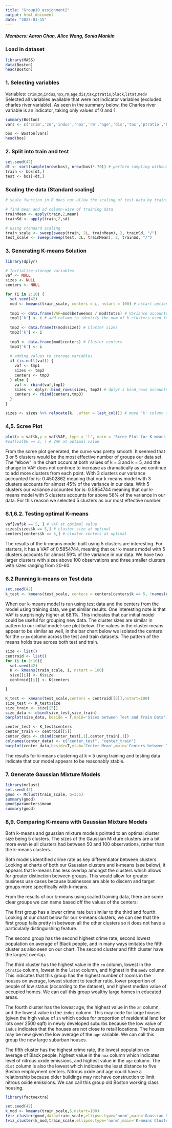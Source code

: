 ```yaml
---
title: "Group10_assignment2"
output: html_document
date: "2023-01-15"
---
```

##### Members: Aaron Chan, Alice Wang, Sonia Mankin

### Load in dataset
```r
library(MASS)
data(Boston)
head(Boston)
```

### 1. Selecting variables
Variables: `crim`,`zn`,`indus`,`nox`,`rm`,`age`,`dis`,`tax`,`ptratio`,`black`,`lstat`,`medv`
Selected all variables available that were not indicator variables (excluded charles river variable). As seen in the summary below, the Charles river variable is an indicator, taking only values of 0 and 1. 

```r
summary(Boston)
vars <- c('crim','zn','indus','nox','rm','age','dis','tax','ptratio','black','lstat','medv')

bos <- Boston[vars]
head(bos)
```

### 2. Split into train and test
```r
set.seed(42)
dt <- sort(sample(nrow(bos), nrow(bos)*.70)) # perform sampling without replacement. Split into train and test
train <- bos[dt,]
test <- bos[-dt,]
```

### Scaling the data (Standard scaling)
```r
# scale function in R does not allow the scaling of test data by training data parameters

# find mean and sd column-wise of training data
trainMean <- apply(train,2,mean)
trainSd <- apply(train,2,sd)

# using standard scaling
train_scale <- sweep(sweep(train, 2L, trainMean), 2, trainSd, "/")
test_scale <- sweep(sweep(test, 2L, trainMean), 2, trainSd, "/")
```

### 3. Generating K-means Solution
```r
library(dplyr)

# Initialize storage variables
vaf <- NULL
sizes <- NULL
centers <- NULL

for (i in 2:10) {
  set.seed(42)
  mod <- kmeans(train_scale, centers = i, nstart = 100) # nstart option attempts multiple initial configurations and reports on the best one
  
  tmp1 <- data.frame(VAF=mod$betweenss / mod$totss) # Variance accounted for (VAF)
  tmp1['k'] <- i # add column to identify the num of k clusters used for this result
  
  tmp2 <- data.frame(t(mod$size)) # Cluster sizes
  tmp2['k'] <- i
  
  tmp3 <- data.frame(mod$centers) # Cluster centers
  tmp3['k'] <- i
  
  # adding values to storage variables
  if (is.null(vaf)) {
    vaf <- tmp1
    sizes <- tmp2
    centers <- tmp3
  } else {
    vaf <- rbind(vaf,tmp1)
    sizes <- dplyr::bind_rows(sizes, tmp2) # dplyr's bind_rows accounts for missing column values in 'sizes' dataframe of previous k values
    centers <- rbind(centers,tmp3)
  }
}

sizes <- sizes %>% relocate(k, .after = last_col()) # move 'k' column to the end for legibility
```

### 4,5. Scree Plot
```r
plot(x = vaf$k,y = vaf$VAF, type = 'l', main = 'Scree Plot for K-means Clustering',xlab='K Clusters',ylab='VAF')
#vaf[vaf$k == 5, ] # VAF at optimal value
```
From the scree plot generated, the curve was pretty smooth. It seemed that 3 or 5 clusters would be the most effective number of groups our data set. The "elbow" in the chart occurs at both values of k = 3 and k = 5, and the change in VAF does not continue to increase as dramatically as we continue to add more clusters from each point. With 3 clusters our variance accounted for is: 0.4502862 meaning that our k-means model with 3 clusters accounts for almost 45% of the variance in our data. With 5 clusters our variance accounted for is: 0.5854744	 meaning that our k-means model with 5 clusters accounts for above 58% of the variance in our data. For this reason we selected 5 clusters as our most effective number. 

### 6.1,6.2. Testing optimal K-means
```r
vaf[vaf$k == 5, ] # VAF at optimal value
sizes[sizes$k == 5,] # cluster size at optimal 
centers[centers$k == 5,] # cluster centers at optimal

```
The results of the k-means model built using 5 clusters are interesting. For starters, it has a VAF of 0.5854744, meaning that our k-means model with 5 clusters accounts for almost 59% of the variance in our data. We have two larger clusters with sizes above 100 observations and three smaller clusters with sizes ranging from 20-60. 


### 6.2 Running k-means on Test data

```r
set.seed(42)
k_test <- kmeans(test_scale, centers = centers[centers$k == 5, !names(centers) %in% c("k")]) # Run k-means using test data and train centers, exclude k column in centers df as it is an indicator and not part of analysis
```

When our k-means model is run using test data and the centers from the model using training data, we get similar results. One interesting note is that VAF is surprisingly higher at 68.1%. This indicates that our initial model could be useful for grouping new data. The cluster sizes are similar in pattern to our initial model: see plot below. The values in the cluster means appear to be similar as well, in the bar chart below we isolated the centers for the `crim` column across the test and train datasets. The pattern of the means holds true across both test and train. 

```r

size <- list()
centroid <- list()
for (i in 2:10){
  set.seed(42)
  K <- kmeans(train_scale, i, nstart = 100)
  size[[i]] <- K$size
  centroid[[i]] <- K$centers

}

K_test <- kmeans(test_scale,centers = centroid[[5]],nstart=100)
size_test <- K_test$size
size_train <- size[[5]]
size_data <- cbind(size_test,size_train)
barplot(size_data, beside = T,main='Sizes between Test and Train Data')

center_test <- K_test$centers
center_train <- centroid[[5]]
center_data <- cbind(center_test[,1],center_train[,1])
colnames(center_data) <- c("center_test", "center_train")
barplot(center_data,beside=T,ylab='Center Mean',main='Centers between Test and Train Data')
```

The results for k-means clustering at k = 5 using training and testing data indicate that our model appears to be reasonably stable. 

### 7. Generate Gaussian Mixture Models
```r
library(mclust)
set.seed(42)
gmod <- Mclust(train_scale, G=3:5)
summary(gmod)
gmod$parameters$mean
summary(gmod)
```

### 8,9. Comparing K-means with Gaussian Mixture Models

Both k-means and gaussian mixture models pointed to an optimal cluster size being 5 clusters. The sizes of the Gaussian Mixture clusters are a bit more even ie all clusters had between 50 and 100 observations, rather than the k-means clusters.

Both models identified crime rate as key differentiator between clusters. Looking at charts of both our Gaussian clusters and k-means (see below), it appears that k-means has less overlap amongst the clusters which allows for greater distinction between groups. This would allow for greater business use cases because businesses are able to discern and target groups more specifically with k-means. 

From the results of our k-means using scaled training data, there are some clear groups we can name based off the values of the centers:

The first group has a lower crime rate but similar to the third and fourth. Looking at our chart below for our k-means clusters, we can see that the first group falls pretty in between all the other clusters so it does not have a particularly distinguishing feature. 

The second group has the second highest crime rate, second lowest population on average of Black people, and in many ways imitates the fifth cluster as also seen on our chart. The second cluster and fifth cluster have the largest overlap. 

The third cluster has the highest value in the `rm` column, lowest in the `ptratio` column, lowest in the `lstat` column, and highest in the `medv` column. This indicates that this group has the highest number of rooms in the houses on average, lowest student to teacher ratio, lower proportion of people of low status (according to the dataset), and highest median value of occupied homes. We can call this group wealthy large homes in educated areas. 

The fourth cluster has the lowest age, the highest value in the `zn` column, and the lowest value in the `indus` column. This may code for large houses (given the high value of `zn` which codes for proportion of residential land for lots over 2500 sqft) in newly developed suburbs because the low value of `indus` indicates that the houses are not close to retail locations. The houses may be new given the low average of the `age` variable. We can call this group the new large suburban houses. 

The fifth cluster has the highest crime rate, the lowest population on average of Black people, highest value in the `nox` column which indicates level of nitrous oxide emissions, and highest value in the `age` column. The `dist` column is also the lowest which indicates the least distance to five Boston employment centers. Nitrous oxide and age could have a relationship because older buildings may not have construction to limit nitrous oxide emissions. We can call this group old Boston working class housing. 


```r
library(factoextra)
```

```r
set.seed(42)
k_mod <- kmeans(train_scale,5,nstart=100)
fviz_cluster(gmod,data=train_scale,ellipse.type='norm',main='Gaussian Mixture Clusters')
fviz_cluster(k_mod,train_scale,ellipse.type='norm',main='K-means Clusters')

```

